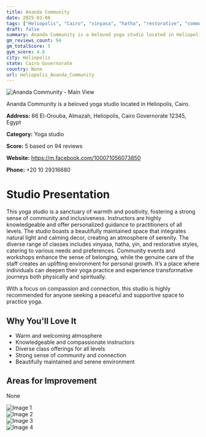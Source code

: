```yaml
---
title: Ananda Community
date: 2025-03-08
tags: ["Heliopolis", "Cairo", "vinyasa", "hatha", "restorative", "community-focused", "serene atmosphere", "Heliopolis"]  
draft: false
summary: Ananda Community is a beloved yoga studio located in Heliopolis, Cairo.
gm_reviews_count: 94
gm_totalScore: 5
gym_score: 4.8
city: Heliopolis
state: Cairo Governorate
country: None
url: Heliopolis_Ananda_Community
---
```


<div className="aspect-[16/9] relative my-8">
  <img 
    src="https://lh5.googleusercontent.com/p/AF1QipN74AzNTJWLT2h8dQs451XcTI1tB6FCHfViBQOC=w1920-h1080-k-no"
    alt="Ananda Community - Main View"
    className="object-cover absolute inset-0 w-full h-full rounded-lg"
  />
</div>

Ananda Community is a beloved yoga studio located in Heliopolis, Cairo.

**Address:** 66 El-Orouba, Almazah, Heliopolis, Cairo Governorate 12345, Egypt

**Category:** Yoga studio

**Score:** 5 based on 94 reviews

**Website:** https://m.facebook.com/100071056073850

**Phone:** +20 10 29316680

# Studio Presentation

This yoga studio is a sanctuary of warmth and positivity, fostering a strong sense of community and inclusiveness. Instructors are highly knowledgeable and offer personalized guidance to practitioners of all levels. The studio boasts a beautifully maintained space that integrates natural light and calming decor, creating an atmosphere of serenity. The diverse range of classes includes vinyasa, hatha, yin, and restorative styles, catering to various needs and preferences. Community events and workshops enhance the sense of belonging, while the genuine care of the staff creates an uplifting environment for personal growth. It’s a place where individuals can deepen their yoga practice and experience transformative journeys both physically and spiritually.

With a focus on compassion and connection, this studio is highly recommended for anyone seeking a peaceful and supportive space to practice yoga.

## Why You'll Love It

- Warm and welcoming atmosphere
- Knowledgeable and compassionate instructors
- Diverse class offerings for all levels
- Strong sense of community and connection
- Beautifully maintained and serene environment

## Areas for Improvement

None

<div className="grid grid-cols-1 xl:grid-cols-2 gap-4 my-8">
<div className="aspect-[4/3] relative"><img src="https://lh5.googleusercontent.com/p/AF1QipMwyWtwl1Dy2LKAwLwO5A1SrhQBttSuxg8Z7UmA=w1920-h1080-k-no" alt="Image 1" className="object-cover absolute inset-0 w-full h-full rounded-lg" /></div>
<div className="aspect-[4/3] relative"><img src="https://lh5.googleusercontent.com/p/AF1QipNhvG2z8yLWc1Pp6G8QTykHTYYjcD48w_4-k_R_=w1920-h1080-k-no" alt="Image 2" className="object-cover absolute inset-0 w-full h-full rounded-lg" /></div>
<div className="aspect-[4/3] relative"><img src="https://lh5.googleusercontent.com/p/AF1QipOqKGuwjLaS7D1TLvAGs_0G4exqW53PLJI-vL1L=w1920-h1080-k-no" alt="Image 3" className="object-cover absolute inset-0 w-full h-full rounded-lg" /></div>
<div className="aspect-[4/3] relative"><img src="https://lh5.googleusercontent.com/p/AF1QipPDdK9zJUwtBq9hnBA6Et-SjWkHT2EcRb8-BACD=w1920-h1080-k-no" alt="Image 4" className="object-cover absolute inset-0 w-full h-full rounded-lg" /></div>
</div>